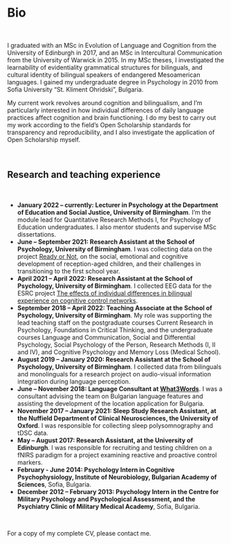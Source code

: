 # Bio
&nbsp;

<div align="justify">
I graduated with an MSc in Evolution of Language and Cognition from the University of Edinburgh in 2017, and an MSc in Intercultural Communication from the University of Warwick in 2015. In my MSc theses, I investigated the learnability of evidentiality grammatical structures for bilinguals, and cultural identity of bilingual speakers of endangered Mesoamerican languages. I gained my undergraduate degree in Psychology in 2010 from Sofia University "St. Kliment Ohridski", Bulgaria. 

My current work revolves around cognition and bilingualism, and I'm particularly interested in how individual differences of daily language practices affect cognition and brain functioning. I do my best to carry out my work according to the field's Open Scholarship standards for transparency and reproducibility, and I also investigate the application of Open Scholarship myself. 
</div>
&nbsp;

## Research and teaching experience
&nbsp;

*	**January 2022 – currently: Lecturer in Psychology at the Department of Education and Social Justice, University of Birmingham**. I'm the module lead for Quantitative Research Methods I, for Psychology of Education undergraduates. I also mentor students and supervise MSc dissertations. 
*	**June – September 2021: Research Assistant at the School of Psychology, University of Birmingham**. I was collecting data on the project <a href="https://readyornotstudy.uk/" target="_blank">Ready or Not</a>, on the social, emotional and cognitive development of reception-aged children, and their challenges in transitioning to the first school year. 
* **April 2021 – April 2022: Research Assistant at the School of Psychology, University of Birmingham**. I collected EEG data for the ESRC project <a href="https://research.birmingham.ac.uk/en/projects/the-effects-of-individual-differences-in-bilingual-experience-on-" target="_blank">The effects of individual differences in bilingual experience on cognitive control networks</a>. 
*	**September 2018 – April 2022: Teaching Associate at the School of Psychology, University of Birmingham**. My role was supporting the lead teaching staff on the postgraduate courses Current Research in Psychology, Foundations in Critical Thinking, and the undergraduate courses Language and Communication, Social and Differential Psychology, Social Psychology of the Person, Research Methods (I, II and IV), and Cognitive Psychology and Memory Loss (Medical School).
*	**August 2019 – January 2020: Research Assistant at the School of Psychology, University of Birmingham**. I collected data from bilinguals and monolinguals for a research project on audio-visual information integration during language perception.
*	**June – November 2018: Language Consultant at <a href="https://what3words.com/about" target="_blank">What3Words</a>**. I was a consultant advising the team on Bulgarian language features and assisting the development of the location application for Bulgaria. 
*	**November 2017 – January 2021: Sleep Study Research Assistant, at the Nuffield Department of Clinical Neurosciences, the University of Oxford**. I was responsible for collecting sleep polysomnography and tDSC data.
*	**May – August 2017: Research Assistant, at the University of Edinburgh**. I was responsible for recruiting and testing children on a fNIRS paradigm for a project examining reactive and proactive control markers. 
*	**February - June 2014: Psychology Intern in Cognitive Psychophysiology, Institute of Neurobiology, Bulgarian Academy of Sciences**, Sofia, Bulgaria. 
*	**December 2012 – February 2013: Psychology Intern in the Centre for Military Psychology and Psychological Assessment, and the Psychiatry Clinic of Military Medical Academy**, Sofia, Bulgaria. 

&nbsp;

For a copy of my complete CV, please contact me.

